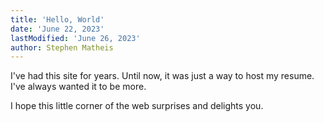 ```yaml
---
title: 'Hello, World'
date: 'June 22, 2023'
lastModified: 'June 26, 2023'
author: Stephen Matheis
---
```


I've had this site for years. Until now, it was just a way to host my resume. I've always wanted it to be more.

I hope this little corner of the web surprises and delights you.
